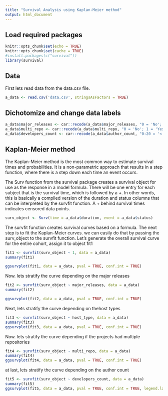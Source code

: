 ```yaml
---
title: "Survival Analysis using Kaplan-Meier method"
output: html_document
---
```

## Load required packages

```r
knitr::opts_chunk$set(echo = TRUE)
knitr::opts_chunk$set(cache = TRUE)
#install.packages(c("survival"))
library(survival)
```

## Data
First lets read data from the data.csv file.
```r
a_data <- read.csv('data.csv', stringsAsFactors = TRUE)
```

## Dichotomize and change data labels

```r
a_data$major_releases <- car::recode(a_data$major_releases, "0 = 'No'; 1 = 'Yes'")
a_data$multi_repo <- car::recode(a_data$multi_repo, "0 = 'No'; 1 = 'Yes'") 
a_data$developers_count <- car::recode(a_data$author_count, "0:20 = '< 20'; 21:max(a_data$author_count) = '> 20'")
```

                     
## Kaplan-Meier method
The Kaplan-Meier method is the most common way to estimate survival times and probabilities. It is a non-parametric approach that results in a step function, where there is a step down each time an event occurs.

The Surv function from the survival package creates a survival object for use as the response in a model formula. There will be one entry for each subject that is the survival time, which is followed by a +. In other words, this is basically a compiled version of the duration and status columns that can be interpreted by the survfit function. A + behind survival times indicates censored data points.

```r
surv_object <- Surv(time = a_data$duration, event = a_data$status)
```

The survfit function creates survival curves based on a formula. The next step is to fit the Kaplan-Meier curves. we can easily do that by passing the surv_object to the survfit function. Let’s generate the overall survival curve for the entire cohort, assign it to object fit1 

```r
fit1 <- survfit(surv_object ~ 1, data = a_data)
summary(fit1)

ggsurvplot(fit1, data = a_data, pval = TRUE, conf.int = TRUE)
```



Now. lets stratify the curve depending on the major releases
```r
fit2 <- survfit(surv_object ~ major_releases, data = a_data)
summary(fit2)

ggsurvplot(fit2, data = a_data, pval = TRUE, conf.int = TRUE)
```


Next, lets stratify the curve depending on thehost types
```r
fit3 <- survfit(surv_object ~ host_type, data = a_data)
summary(fit3)
ggsurvplot(fit3, data = a_data, pval = TRUE, conf.int = TRUE)
```



Now. lets stratify the curve depending if the projects had multiple repositories
```r
fit4 <- survfit(surv_object ~ multi_repo, data = a_data)
summary(fit4)
ggsurvplot(fit4, data = a_data, pval = TRUE, conf.int = TRUE)
```


at last, lets stratify the curve depending on the author count
```r
fit5 <- survfit(surv_object ~ developers_count, data = a_data)
summary(fit5)
ggsurvplot(fit5, data = a_data, pval = TRUE, conf.int = TRUE, legend.labs = c("author count <= 20", "author count > 20"))
```

